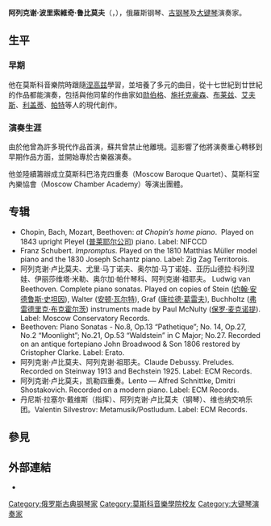 {{blpunsourced|time=2015-09-26T01:26:44+00:00}}
{{Infobox musical artist
| name            = 阿列克谢·鲁比莫夫<br /><small>Алексе́й Люби́мов</small>
| real_name       = 
| native_name     =
| native_name_lang=
| Background      = non_vocal_instrumentalist
| image           = Alexei Lubimov Odessa 3.03.84.jpg
| image_size      =
| caption         = 
| nationality     = 
| birth_date      = {{birth year and age|1944}}
| birth_place     = {{USSR}}[[莫斯科|莫斯科]]
| death_date      = 
| death_place     = 
| death_cause     = 
| resting_place   = 
| alma_mater      = 
| Instrument      = [[钢琴|钢琴]]，[[古钢琴|古钢琴]]，[[大键琴|大键琴]]
| Genre           = [[古典音乐|古典音乐]]
| Occupation      = [[钢琴家|钢琴家]]，[[古钢琴|古钢琴]]家，[[大键琴|大键琴]]家
| Years_active    = 1968年至今
| Label           = Teldec，Erato Records，ECM Records
| related_group   = 
| spouse          = 
| children        = 
| signature       = 
| URL             = 
}}
'''阿列克谢·波里索維奇·鲁比莫夫'''（{{lang-ru|Алексе́й Бори́сович Люби́мов|Alexey Borisovich Lyubimov}}，{{bd|1944年}}），俄羅斯钢琴、[[古钢琴|古钢琴]]及[[大键琴|大键琴]]演奏家。

== 生平 ==
=== 早期 ===
他在莫斯科音樂院時跟隨[[海因里希·古斯塔沃维奇·涅高兹|涅高兹]]學習，並培養了多元的曲目，從十七世紀到廿世紀的作品都能演奏，包括與他同輩的作曲家如[[阿诺德·勋伯格|勋伯格]]、[[卡尔海因茨·施托克豪森|施托克豪森]]、[[皮埃尔·布莱兹|布莱兹]]、[[查尔斯·艾夫斯|艾夫斯]]、[[利盖蒂·捷尔吉|利盖蒂]]、[[阿沃·帕特|帕特]]等人的現代創作。

=== 演奏生涯 ===
由於他曾為許多現代作品首演，蘇共曾禁止他離境。這影響了他將演奏重心轉移到早期作品方面，並開始專於古樂器演奏。

他並陸續籌辦成立莫斯科巴洛克四重奏（Moscow Baroque Quartet）、莫斯科室內樂協會（Moscow Chamber Academy）等演出團體。

== 专辑 ==

* Chopin, Bach, Mozart, Beethoven: ''at Chopin’s home piano''.  Played on 1843 upright Pleyel ([[普莱耶尔公司|普莱耶尔公司]]) piano. Label: NIFCCD
* Franz Schubert. ''Impromptus.'' Played on the 1810 Matthias Müller model piano and the 1830 Joseph Schantz piano. Label: Zig Zag Territorois. 
* 阿列克谢·卢比莫夫、尤里·马丁诺夫、奥尔加·马丁诺娃、亚历山德拉·科列涅娃、伊丽莎维塔·米勒、奥尔加·帕什琴科、阿列克谢·祖耶夫。 Ludwig van Beethoven. Complete piano sonatas. Played on copies of Stein ([[约翰·安德鲁斯·史坦因|约翰·安德鲁斯·史坦因]]), Walter ([[安顿·瓦尔特|安顿·瓦尔特]]), Graf ([[康拉德·葛雷夫|康拉德·葛雷夫]]), Buchholtz ([[弗雷德里克·布克霍尔茨|弗雷德里克·布克霍尔茨]]) instruments made by Paul McNulty ([[保罗·麦克诺提|保罗·麦克诺提]]). Label: Moscow Conservatory Records.
* Beethoven: Piano Sonatas - No.8, Op.13 “Pathetique”; No. 14, Op.27, No.2 “Moonlight”; No.21, Op.53 “Waldstein” in C Major; No.27. Recorded on an antique fortepiano John Broadwood & Son 1806 restored by Cristopher Clarke. Label: Erato.
* 阿列克谢·卢比莫夫、阿列克谢·祖耶夫。Claude Debussy. Preludes. Recorded on Steinway 1913 and Bechstein 1925. Label: ECM Records.
* 阿列克谢·卢比莫夫，凯勒四重奏。Lento — Alfred Schnittke, Dmitri Shostakovich. Recorded on a modern piano. Label: ECM Records.
* 丹尼斯·拉塞尔·戴维斯（指挥）、阿列克谢·卢比莫夫（钢琴）、维也纳交响乐团。Valentin Silvestrov: Metamusik/Postludum. Label: ECM Records.

== 參見 ==
{{Portal box|人物|古典音樂}}

== 外部連結 ==
* {{Discogs artist|858384}}

{{Authority control}}
{{DEFAULTSORT:Lubimov, Alexei}}
[[Category:俄罗斯古典钢琴家|Category:俄罗斯古典钢琴家]]
[[Category:莫斯科音樂學院校友|Category:莫斯科音樂學院校友]]
[[Category:大键琴演奏家|Category:大键琴演奏家]]